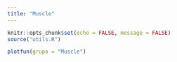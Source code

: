 ```yaml
---
title: "Muscle"
---
```


```r
knitr::opts_chunk$set(echo = FALSE, message = FALSE)
source("utils.R")
```

```r
plotfun(grupo = "Muscle")
```


